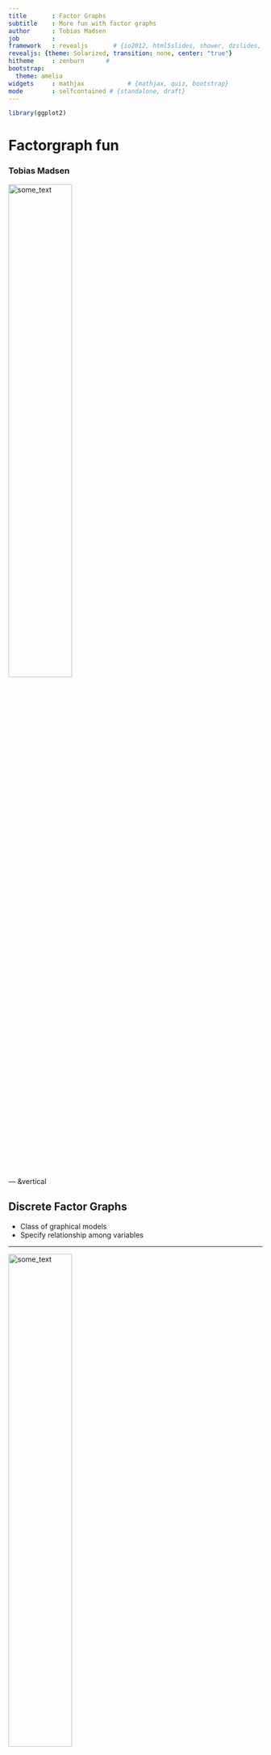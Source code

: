 ```yaml
---
title       : Factor Graphs
subtitle    : More fun with factor graphs
author      : Tobias Madsen
job         : 
framework   : revealjs       # {io2012, html5slides, shower, dzslides, ...}
revealjs: {theme: Solarized, transition: none, center: "true"}
hitheme     : zenburn      # 
bootstrap:
  theme: amelia
widgets     : mathjax            # {mathjax, quiz, bootstrap}
mode        : selfcontained # {standalone, draft}
---
```


<script src="http://ajax.googleapis.com/ajax/libs/jquery/1.9.1/jquery.min.js"></script>

```r
library(ggplot2)
```

# Factorgraph fun
### Tobias Madsen
<img src="../fig/AU_logo.png"  alt="some_text" width='50%' style="background:none; border:none; box-shadow:none;">

--- &vertical

## Discrete Factor Graphs

- Class of graphical models
- Specify relationship among variables

***

<img src="../fig/mixture_fac.svg"  alt="some_text" width='50%' margin='100px 15% 0% 15%' style="background:none; border:none; box-shadow:none;">

- Consists of variables and factors
- Factors have potentials
- The likelihood is the product of potentials

***

<img src="../fig/mixture_fac.svg"  alt="some_text" width='50%' margin='100px 15% 0% 15%' style="background:none; border:none; box-shadow:none;">

$$
p(x) = f_a(x_1)f_b(x_2)
$$

--- &vertical

## Known models
* Cast known models into DFGs

***

Hidden Markov Model

<img src="../fig/hmm.svg"  alt="some_text" width='50%' margin='100px 15% 0% 15%' style="background:none; border:none; box-shadow:none;">

***

Phylogenetic Models

<img src="../fig/phylo.svg"  alt="some_text" width='50%' margin='100px 15% 0% 15%' style="background:none; border:none; box-shadow:none;">


--- &vertical

## Local Examples
- Michals normal/cancer model
- SCFG
- Augmented motifs
- Malene, Johanna et al

***

# Micha&#322;
<img src="../fig/michal.png"  alt="some_text" width='50%' margin='100px 15% 0% 15%'>

***

# Sudhakar
<img src="../fig/sudhakar.png"  alt="some_text" width='50%' margin='100px 15% 0% 15%'>

***

# Myself
<img src="../fig/cons.svg" alt="some_text" width='50%' margin='100px 15% 0% 15%'>

***

# Myself

<img src="../fig/pwm.png"  alt="some_text" width='50%' margin='100px 15% 0% 15%'>

--- &vertical

## R Interface
### NB! Very imature

***

## Specifying factor graph

<!---
NB! Caching code with Rcpp modules causes crashes
-->

```r
library(dgRaph)
varDim <- rep(4,6)
facPot <- c(list(matrix(0.25,1,4)),
            list(matrix(0.25,4,4)),
            list(matrix(0.25,4,4)),
            list(matrix(0.25,4,4)),
            list(matrix(0.25,4,4)),
            list(matrix(0.25,4,4)))
facNbs <- c(list(c(1L)),
            list(c(1L,2L)),
            list(c(1L,3L)),
            list(c(3L,4L)),
            list(c(3L,5L)),
            list(c(5L,6L)) )
facNames = c("Prior",rep("Int",5))
varNames = c("Foo","Bar","Baz","Do","Re","Mi")
mydfg <- dfg(varDim, facPot, facNbs, varNames, facNames)
``` 

***

## Plotting

```r
plot(mydfg)
```

---

## Most Probable State

```r
varDim <- rep(4,4)
facPot <- c(list(matrix(c(0.05,0.05,0.20,0.70),1,4)),
            list(matrix(c(0.05,0.05,0.70,0.20),1,4)),
            list(matrix(c(0.70,0.20,0.05,0.05),1,4)),
            list(matrix(c(0.05,0.70,0.20,0.05),1,4)))
facNbs <- c(list(c(1L)),
            list(c(2L)),
            list(c(3L)),
            list(c(4L)))

mydfg2 <- dfg(varDim, facPot, facNbs)
mydfg2$dfgmodule$maxProbState(list(),c(0,0,1,0), c(F,F,T,F))+1
```

---

## Factor Expectation Counts
```r
varDim <- rep(2L, 2)
facPot <- c(list(matrix(c(0.5, 0.5),1,2)),
            list(matrix(c(0.75,0.25,0.25,0.75),2,2)))
facNbs <- c(list(c(1L)),
            list(c(1L,2L)) )

mydfg3 <- dfg(varDim, facPot, facNbs)

mydfg3$dfgmodule$facExpCounts(list(), matrix(c(NA,1,
                                              0,1,
                                              1,NA), 3, 2) )
```

--- &vertical

## Comparing two models
Use bayes factor, the ratio between likelihoods

$$
K = \frac{P(X|M_2)}{P(X|M_1)}
$$

***

## Tail Approximations

Same as comparing loglikelihood-ratio 

$$
S(x) = \log \frac{\prod_{\mathcal{A}}f_a^\prime(x_a)}{\prod_{\mathcal{A}}f_a(x_a)} = \sum_{\mathcal{A}} \left[\log f_a^\prime(x_a) - \log f_a(x_a)\right]
$$

***

## Finding p-value
Assess the FDR given a score treshold
 
> - naive sampling
> - importance sampling
> - saddlepoint approximation

--- &vertical

## Naive Sampling

***

```r
varDim <- rep(4,6)
facPot <- c(list(matrix(0.25,1,4)),
            list(matrix(0.25,4,4)),
            list(matrix(0.25,4,4)),
            list(matrix(0.25,4,4)),
            list(matrix(0.25,4,4)),
            list(matrix(0.25,4,4)))
facNbs <- c(list(c(1L)),
            list(c(1L,2L)),
            list(c(1L,3L)),
            list(c(3L,4L)),
            list(c(3L,5L)),
            list(c(5L,6L)) )
mydfg <- dfg(varDim, facPot, facNbs)
```

***

```r
plot(mydfg)
```

***

```r
rndDist <- function(row,col){
  x <- rexp(row*col,1/(c(1:row)+2))
  mat <- matrix(x, row, col, byrow = T)
  mat/rowSums(mat)
}
set.seed(1)
facPotFg <- c(list(rndDist(1,4)),
              list(rndDist(4,4)),
              list(rndDist(4,4)),
              list(rndDist(4,4)),
              list(rndDist(4,4)),
              list(rndDist(4,4)))
```

***

```r
x <- seq(-3,4,0.01)
dfnaive <- tailIS(x, n=1000, alpha=0, dfg=mydfg, facPotFg=facPotFg)
```

***

```r
ggplot(dfnaive, aes(x=x,y=p)) + geom_line() + theme_bw() +
  scale_y_log10() + 
  geom_ribbon(aes(ymin=pmax(low,0.0001),ymax=high),alpha=0.3,fill="blue") +
  annotation_logticks(sides="l")
```

***

## Naive sampling

Naive sampling s**cks at estimating tail probabilities because

.fragment <b>Rare events are rare</b>

--- &vertical

## Importance sampling

- Sample from another distribution
- Reweight samples

***

```r
options(digits = 12)
set.seed(1)
```

```r
#True value
pnorm(4, 0, 1, lower.tail = F)

#Naive Sampling
naive <- rnorm(100000, 0,1) > 4
mean(naive)

#Importance Sampling
is    <- rnorm(100000, 5, 1)
is    <- (dnorm(is, 0, 1)/dnorm(is, 5, 1))*(is>4)
mean(is)
```

***

## Importance Sampling Distributions

Use a class of distributions parameterized by $\alpha$

$$
P^{IS}(X) = P_{M_1}(X)^{(1-\alpha)}P_{M_2}(X)^{\alpha}
$$

***

```r
x <- seq(-3,4,0.01)
dfis <- tailIS(x, n=1000, alpha=1.5, dfg=mydfg, facPotFg=facPotFg)
```

***

```r
ggplot(dfis, aes(x=x,y=p)) + geom_line() + theme_bw() +
  scale_y_log10() + 
  geom_ribbon(aes(ymin=pmax(low,0.0001),ymax=high),alpha=0.3,fill="red") +
  annotation_logticks(sides="l")
```

***

### Combining alphas

```r
x <- seq(-3,4,0.01)
dfis_combined <- tailIS(x, n=1000, alpha=c(0,0.5,1.5), dfg=mydfg, facPotFg=facPotFg)
```

***

```r
ggplot(dfis_combined, aes(x=x,y=p)) + geom_line() + theme_bw() +
  scale_y_log10() + 
  geom_ribbon(aes(ymin=pmax(low,0.0001),ymax=high),alpha=0.3,fill="red") +
  annotation_logticks(sides="l")
```

--- &vertical

## Saddlepoint approximation

***

### Moment generating function

$$
P(S > s) = 
$$

***

```r
x <- seq(-3,4,0.01)
dfsaddle <- tailSaddle(x, mydfg, facPotFg)
```

***

```r
ggplot(dfsaddle, aes(x=x,y=p)) + geom_line() + theme_bw() + 
  scale_y_log10() +
  ylab("p-value") + xlab("score") +
  ggtitle("Saddlepoint approximation of the upper tail")
```

---

### Comparison of all three methods


```r
ggplot(dfsaddle, aes(x=x)) + geom_line(aes(y=p),linetype="longdash") +
  geom_line(data=dfis, aes(y=p), colour="red") +
  geom_line(data=dfnaive, aes(y=p), colour="blue") +
  geom_ribbon(data=dfis, aes(ymin=pmax(low, 0.001),ymax=high),alpha=0.3,fill="red") +
  geom_ribbon(data=dfnaive, aes(ymin=pmax(low, 0.001),ymax=high),alpha=0.3,fill="blue") +
  theme_bw() + 
  scale_y_log10() +
  ylab("p-value") + 
  xlab("score") +
  ggtitle("Estimates of uppertail of score function") +
  annotation_logticks(sides="l")
```

---

## Acknowledgements
<img src="../fig/finish.jpg"  alt="some_text" width='50%' margin='100px 15% 0% 15%' style="background:none; border:none; box-shadow:none;">
### Jakob Skou
### Jens Ledet
### Asger Hobolth

